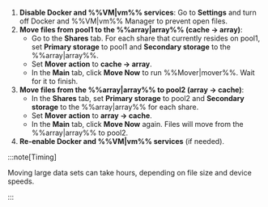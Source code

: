 1. **Disable Docker and %%VM|vm%% services**: Go to **Settings** and turn off Docker and %%VM|vm%% Manager to prevent open files.
2. **Move files from pool1 to the %%array|array%% (cache → array)**:
   - Go to the **Shares** tab. For each share that currently resides on pool1, set **Primary storage** to pool1 and **Secondary storage** to the %%array|array%%.
   - Set **Mover action** to **cache → array**.
   - In the **Main** tab, click **Move Now** to run %%Mover|mover%%. Wait for it to finish.
3. **Move files from the %%array|array%% to pool2 (array → cache)**:
   - In the **Shares** tab, set **Primary storage** to pool2 and **Secondary storage** to the %%array|array%% for each share.
   - Set **Mover action** to **array → cache**.
   - In the **Main** tab, click **Move Now** again. Files will move from the %%array|array%% to pool2.
4. **Re-enable Docker and %%VM|vm%% services** (if needed).

:::note[Timing]

Moving large data sets can take hours, depending on file size and device speeds.

:::
